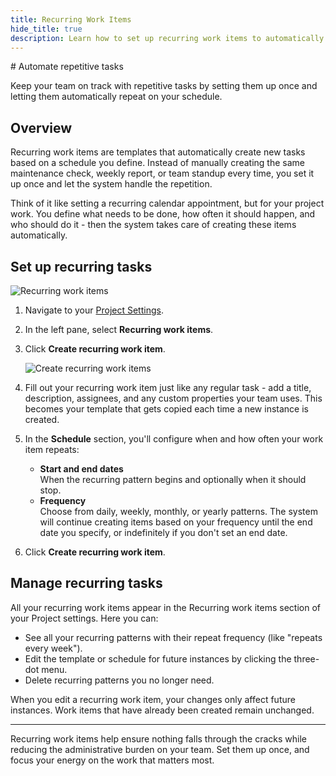```yaml
---
title: Recurring Work Items
hide_title: true
description: Learn how to set up recurring work items to automatically create repetitive tasks, maintenance schedules, and routine work on a predefined schedule.
---
```



<div className="tag-wrapper">
  # Automate repetitive tasks
  <Tags tags={[{ name: "Business", link: "https://plane.so/pricing", additionalClass: "business" }]} />
</div>

Keep your team on track with repetitive tasks by setting them up once and letting them automatically repeat on your schedule.

## Overview

Recurring work items are templates that automatically create new tasks based on a schedule you define. Instead of manually creating the same maintenance check, weekly report, or team standup every time, you set it up once and let the system handle the repetition.

Think of it like setting a recurring calendar appointment, but for your project work. You define what needs to be done, how often it should happen, and who should do it - then the system takes care of creating these items automatically.

## Set up recurring tasks

![Recurring work items](https://media.docs.plane.so/projects/recurring-work-items.webp#hero)

1. Navigate to your [Project Settings](/core-concepts/projects/overview#configure-project-settings).

2. In the left pane, select **Recurring work items**.

3. Click **Create recurring work item**.

    ![Create recurring work items](https://media.docs.plane.so/projects/create-recurring-work-items.webp#hero)

4. Fill out your recurring work item just like any regular task - add a title, description, assignees, and any custom properties your team uses. This becomes your template that gets copied each time a new instance is created.

5. In the **Schedule** section, you'll configure when and how often your work item repeats:

   - **Start and end dates**  
   When the recurring pattern begins and optionally when it should stop.
   - **Frequency**  
   Choose from daily, weekly, monthly, or yearly patterns. The system will continue creating items based on your frequency until the end date you specify, or indefinitely if you don't set an end date.

6. Click **Create recurring work item**.

## Manage recurring tasks

All your recurring work items appear in the Recurring work items section of your Project settings. Here you can:

- See all your recurring patterns with their repeat frequency (like "repeats every week").
- Edit the template or schedule for future instances by clicking the three-dot menu.
- Delete recurring patterns you no longer need.

When you edit a recurring work item, your changes only affect future instances. Work items that have already been created remain unchanged.

---

Recurring work items help ensure nothing falls through the cracks while reducing the administrative burden on your team. Set them up once, and focus your energy on the work that matters most.